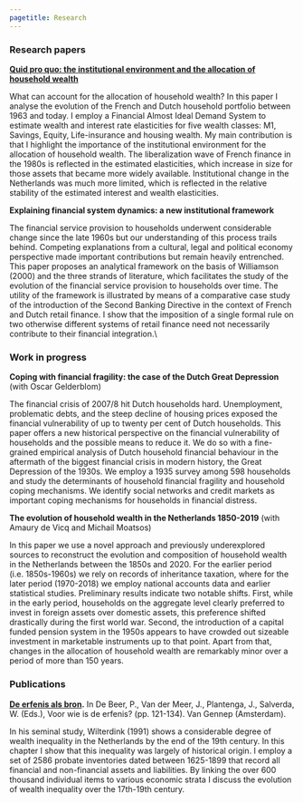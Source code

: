 ```yaml
---
pagetitle: Research
---
```


<link rel="stylesheet" href="styles.css" type="text/css">

### Research papers

**[Quid pro quo: the institutional environment and the allocation of household wealth](http://dspace.library.uu.nl/handle/1874/394040)**

What can account for the allocation of household wealth? In this paper I analyse the evolution of the French and Dutch household portfolio between 1963 and today. I employ a Financial Almost Ideal Demand System to estimate wealth and interest rate elasticities for five wealth classes: M1, Savings, Equity, Life-insurance and housing wealth. My main contribution is that I highlight the importance of the institutional environment for the allocation of household wealth. The liberalization wave of French finance in the 1980s is reflected in the estimated elasticities, which increase in size for those assets that became more widely available. Institutional change in the Netherlands was much more limited, which is reflected in the relative stability of the estimated interest and wealth elasticities.

**Explaining financial system dynamics: a new institutional framework**

The financial service provision to households underwent considerable change since the late 1960s but our understanding of this process trails behind. Competing explanations from a cultural, legal and political economy perspective made important contributions but remain heavily entrenched. This paper proposes an analytical framework on the basis of Williamson (2000) and the three strands of literature, which facilitates the study of the evolution of the financial service provision to households over time. The utility of the framework is illustrated by means of a comparative case study of the introduction of the Second Banking Directive in the context of French and Dutch retail finance. I show that the imposition of a single formal rule on two otherwise different systems of retail finance need not necessarily contribute to their financial integration.\\ \vspace{-5pt}	


### Work in progress

**Coping with financial fragility: the case of the Dutch Great Depression** (with Oscar Gelderblom)

The financial crisis of 2007/8 hit Dutch households hard. Unemployment, problematic debts, and the steep decline of housing prices exposed the financial vulnerability of up to twenty per cent of Dutch households. This paper offers a new historical perspective on the financial vulnerability of households and the possible means to reduce it. We do so with a fine-grained empirical analysis of Dutch household financial behaviour in the aftermath of the biggest financial crisis in modern history, the Great Depression of the 1930s. We employ a 1935 survey among 598 households and study the determinants of household financial fragility and household coping mechanisms. We identify social networks and credit markets as important coping mechanisms for households in financial distress.

**The evolution of household wealth in the Netherlands 1850-2019** (with Amaury de Vicq and Michail Moatsos) 

In this paper we use a novel approach and previously underexplored sources to reconstruct the evolution and composition of household wealth in the Netherlands between the 1850s and 2020. For the earlier period (i.e. 1850s-1960s) we rely on records of inheritance taxation, where for the later period (1970-2018) we employ national accounts data and earlier statistical studies. Preliminary results indicate two notable shifts. First, while in the early period, households on the aggregate level clearly preferred to invest in foreign assets over domestic assets, this preference shifted drastically during the first world war. Second, the introduction of a capital funded pension system in the 1950s appears to have crowded out sizeable investment in marketable instruments up to that point. Apart from that, changes in the allocation of household wealth are remarkably minor over a period of more than 150 years.

### Publications
**[De erfenis als bron](https://www.vangennep-boeken.nl/boek_detail.php?id=538).** In De Beer, P., Van der Meer, J., Plantenga, J., Salverda, W. (Eds.), Voor wie is de erfenis? (pp. 121-134). Van Gennep (Amsterdam).

In his seminal study, Wilterdink (1991) shows a considerable degree of wealth inequality in the Netherlands by the end of the 19th century. In this chapter I show that this inequality was largely of historical origin. I employ a set of 2586 probate inventories dated between 1625-1899 that record all financial and non-financial assets and liabilities. By linking the over 600 thousand individual items to various economic strata I discuss the evolution of wealth inequality over the 17th-19th century. 